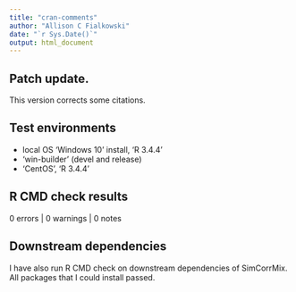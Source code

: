 ```yaml
---
title: "cran-comments"
author: "Allison C Fialkowski"
date: "`r Sys.Date()`"
output: html_document
---
```


## Patch update.
This version corrects some citations.
  
## Test environments
* local OS 'Windows 10' install, 'R 3.4.4'
* 'win-builder' (devel and release)
* 'CentOS', 'R 3.4.4'

## R CMD check results

0 errors | 0 warnings | 0 notes


## Downstream dependencies

I have also run R CMD check on downstream dependencies of SimCorrMix. 
All packages that I could install passed.
